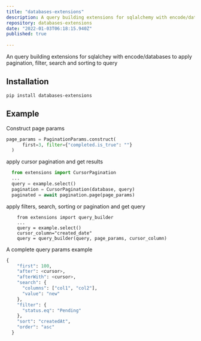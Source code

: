 ```yaml
---
title: "databases-extensions"
description: A query building extensions for sqlalchemy with encode/databases to apply pagination, filter, search and sorting to query
repository: databases-extensions
date: "2022-01-03T06:18:15.940Z"
published: true
  
---
```


An query building extensions for sqlalchey with encode/databases to apply pagination, filter, search and sorting to query

## Installation

```pip install databases-extensions```

## Example
Construct page params
  ```python
  page_params = PaginationParams.construct(
        first=3, filter={"completed.is_true": ""}
    )
  ```
apply cursor pagination and get results
  ```python
    from extensions import CursorPagination
    ...
    query = example.select()
    pagination = CursorPagination(database, query)
    paginated = await pagination.page(page_params)
  ```

apply filters, search, sorting or pagination and get query 

```
    from extensions import query_builder
    ...
    query = example.select()
    cursor_column="created_date"
    query = query_builder(query, page_params, cursor_column)
```

  A complete query params example
```python
{
    "first": 100,
    "after": <cursor>,
    "afterWith": <cursor>,
    "search": {
      "columns": ["col1", "col2"],
      "value": "new"
    },
    "filter": {
      "status.eq": "Pending"
    },
    "sort": "createdAt",
    "order": "asc"
  }
  ```